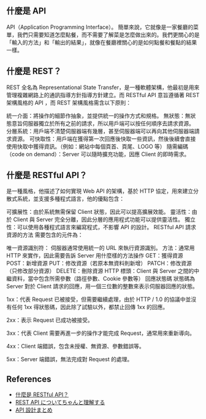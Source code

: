 ## 什麼是 API

API（Application Programming Interface）。
簡單來說，它就像是一家餐廳的菜單，我們只需要知道怎麼點餐，而不需要了解菜是怎麼做出來的。我們更關心的是「輸入的方法」和「輸出的結果」，就像在餐廳裡關心的是如何點餐和餐點的結果一樣。

## 什麼是 REST？

REST 全名為 Representational State Transfer，是一種軟體架構，他最初是用來管理複雜網路上的通訊指導方針指導方針建立。而 RESTful API 意旨遵循著 REST 架構風格的 API ，而 REST 架構風格需含以下原則：

統一介面：將操作的細節作抽象，並提供統一的操作方式和規格。
無狀態：無狀態意旨伺服器獨立於所有之前的請求，所以用戶端可以按任何順序去請求資源。
分層系統：用戶端不清楚伺服器端有幾層，甚至伺服器端可以再向其他伺服器端請求資源。
可快取性：用戶端在獲得第一次回應後快取一些資訊，然後後續會直接使用快取中獲得資訊。（例如：網站中每個頁首、頁尾、LOGO 等）
隨需編碼（code on demand）：Server 可以隨時擴充功能，因應 Client 的即時需求。

## 什麼是 RESTful API？

是一種風格，他描述了如何實現 Web API 的架構，基於 HTTP 協定，用來建立分散式系統，並支援多種程式語言，他的優點包含：

可擴展性：由於系統無需保留 Client 狀態，因此可以提高擴展效能。
靈活性：由於 Client 與 Server 完全分離，因此分層的應用程式功能可以提供靈活性。
獨立性：可以使用各種程式語言來編寫程式，不影響 API 的設計。
RESTful API 請求資源的方法
需要包含的元件為：

唯一資源識別符： 伺服器通常使用統一的 URL 來執行資源識別。
方法：通常用 HTTP 來實作，因此需要告訴 Server 用什麼樣的方法操作
GET：獲得資源
POST：新增資源
PUT：修改資源（若原本無資料則新增）
PATCH：修改資源（只修改部分資源）
DELETE：刪除資源
HTTP 標頭：Client 與 Server 之間的中繼資料，當中包含所需參數（路徑參數、Cookie 參數等）
回應狀態碼
狀態碼為 Server 對於 Client 請求的回應，用一個三位數的整數來表示伺服器回應的狀態。

1xx：代表 Request 已被接受，但需要繼續處理，由於 HTTP / 1.0 的協議中並沒有任何 1xx 得狀態碼，因此除了試驗以外，都禁止回傳 1xx 的回應。

2xx：表示 Request 已成功被接受。

3xx：代表 Client 需要再進一步的操作才能完成 Request，通常用來重新導向。

4xx：Client 端錯誤，包含未授權、無資源、參數錯誤等。

5xx：Server 端錯誤，無法完成對 Request 的處理。

## References

- [什麼是 RESTful API？](https://www.explainthis.io/zh-hant/swe/restful-api#api)
- [REST API についてちゃんと理解する](https://qiita.com/na_/items/84505c00c1540d317b35)
- [API 設計まとめ](https://qiita.com/KNR109/items/d3b6aa8803c62238d990)
